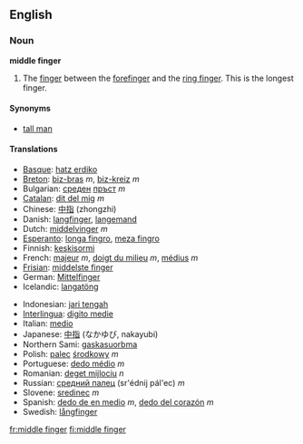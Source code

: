 ==English==

===Noun===
'''middle finger'''
#The [[finger]] between the [[forefinger]] and the [[ring finger]].  This is the longest finger.

====Synonyms====
*[[tall man]]

====Translations====
{{top}}
*[[Basque]]: [[hatz erdiko]]
*[[Breton]]: [[biz-bras]] ''m'', [[biz-kreiz]] ''m''
*Bulgarian: [[среден]] [[пръст]] ''m''
*[[Catalan]]: [[dit del mig]] ''m''
*Chinese: [[中指]] (zhongzhi)
*Danish: [[langfinger]], [[langemand]]
*Dutch: [[middelvinger]] ''m''
*[[Esperanto]]: [[longa fingro]], [[meza fingro]]
*Finnish: [[keskisormi]]
*French: [[majeur]] ''m'', [[doigt du milieu]] ''m'', [[médius]] ''m''
*[[Frisian]]: [[middelste finger]]
*German: [[Mittelfinger]] {{m}}
*Icelandic: [[langatöng]] {{f}}
{{mid}}
*Indonesian: [[jari tengah]]
*[[Interlingua]]: [[digito medie]]
*Italian: [[medio]]
*Japanese: [[中指]] (なかゆび, nakayubi)
*Northern Sami: [[gaskasuorbma]]
*Polish: [[palec]] [[środkowy]] ''m''
*Portuguese: [[dedo médio]] ''m''
*Romanian: [[deget mijlociu]] ''n''
*Russian: [[средний палец]] (sr'édnij pál'ec) ''m''
*Slovene: [[sredinec]] ''m''
*Spanish: [[dedo de en medio]] ''m'', [[dedo del corazón]] ''m''
*Swedish: [[långfinger]] {{n}}
{{bottom}}

[[fr:middle finger]]
[[fi:middle finger]]